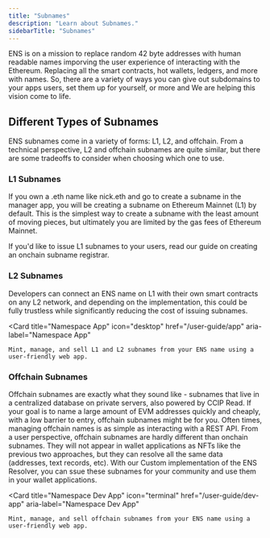 ```yaml
---
title: "Subnames"
description: "Learn about Subnames."
sidebarTitle: "Subnames"
---
```


ENS is on a mission to replace random 42 byte addresses with human readable names imporving the user experience of interacting with the Ethereum. Replacing all the smart contracts, hot wallets, ledgers, and more with names. 
So, there are a variety of ways you can give out subdomains to your apps users, set them up for yourself, or more and We are helping this vision come to life.


## Different Types of Subnames

ENS subnames come in a variety of forms: L1, L2, and offchain. From a technical perspective, L2 and offchain subnames are quite similar, but there are some tradeoffs to consider when choosing which one to use.

### L1 Subnames
If you own a .eth name like nick.eth and go to create a subname in the manager app, you will be creating a subname on Ethereum Mainnet (L1) by default. This is the simplest way to create a subname with the least amount of moving pieces, but ultimately you are limited by the gas fees of Ethereum Mainnet.

If you'd like to issue L1 subnames to your users, read our guide on creating an onchain subname registrar.

### L2 Subnames
Developers can connect an ENS name on L1 with their own smart contracts on any L2 network, and depending on the implementation, this could be fully trustless while significantly reducing the cost of issuing subnames.

<Card
    title="Namespace App"
    icon="desktop"
    href="/user-guide/app"
    aria-label="Namespace App"
  >
    Mint, manage, and sell L1 and L2 subnames from your ENS name using a user-friendly web app.
</Card>

### Offchain Subnames
Offchain subnames are exactly what they sound like - subnames that live in a centralized database on private servers, also powered by CCIP Read. If your goal is to name a large amount of EVM addresses quickly and cheaply, with a low barrier to entry, offchain subnames might be for you. Often times, managing offchain names is as simple as interacting with a REST API.
From a user perspective, offchain subnames are hardly different than onchain subnames. They will not appear in wallet applications as NFTs like the previous two approaches, but they can resolve all the same data (addresses, text records, etc).
With our Custom implementation of the ENS Resolver, you can ssue these subnames for your community and use them in your wallet applications.


<Card
    title="Namespace Dev App"
    icon="terminal"
    href="/user-guide/dev-app"
    aria-label="Namespace Dev App"
  >
    Mint, manage, and sell offchain subnames from your ENS name using a user-friendly web app.
</Card>
